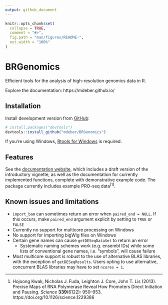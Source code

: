 ```yaml
---
output: github_document
---
```


<!-- README.md is generated from README.Rmd. Please edit that file -->

```r
knitr::opts_chunk$set(
  collapse = TRUE,
  comment = "#>",
  fig.path = "man/figures/README-",
  out.width = "100%"
)
```

# BRGenomics

<!-- badges: start -->
<!-- badges: end -->

Efficient tools for the analysis of high-resolution genomics data in R.

Explore the documentation: https://mdeber.github.io/

## Installation

Install development version from [GitHub](https://github.com/mdeber/BRGenomics):

``` r
# install.packages("devtools")
devtools::install_github("mdeber/BRGenomics")
```
If you're using Windows, [Rtools for Windows](https://cran.rstudio.com/bin/windows/Rtools/) is required.

## Features

See the [documentation website](https://mdeber.github.io/), which includes a draft version of the introductory vignette, as well as the documentation for currently implemented functions, complete with demonstrative example code. The package currently includes example PRO-seq 
data^[1]^.

## Known issues and limitations

* `import_bam` can sometimes return an error when `paired_end = NULL`. If this occurs, make `paired_end` argument explicit by setting to `TRUE` or `FALSE`
* Currently no support for multicore processing on Windows
* No support for importing bigWig files on Windows
* Certain gene names can cause `getDESeqDataSet` to return an error
    + Systematic naming schemes work (e.g. ensembl IDs) while some lists of
    conventional gene names, i.e. "symbols", will cause failure
* Most multicore support is robust to the use of alternative BLAS libraries, with the exception of `getDESeqResults`. Users opting to use alternative, concurrent BLAS libraries may have to set `ncores = 1`.

---

1. Hojoong Kwak, Nicholas J. Fuda, Leighton J. Core, John T. Lis (2013). 
Precise Maps of RNA Polymerase Reveal How Promoters Direct Initiation and 
Pausing. *Science* __339__(6122): 950–953. https://doi.org/10.1126/science.1229386




